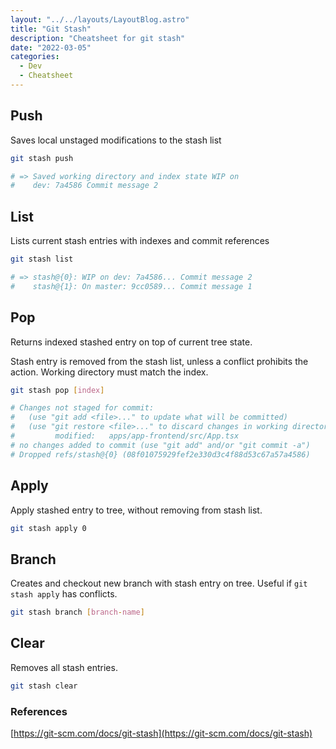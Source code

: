 ```yaml
---
layout: "../../layouts/LayoutBlog.astro"
title: "Git Stash"
description: "Cheatsheet for git stash"
date: "2022-03-05"
categories: 
  - Dev
  - Cheatsheet
---
```


## Push

Saves local unstaged modifications to the stash list

```bash
git stash push

# => Saved working directory and index state WIP on
#    dev: 7a4586 Commit message 2
```

## List

Lists current stash entries with indexes and commit references

```bash
git stash list

# => stash@{0}: WIP on dev: 7a4586... Commit message 2
#    stash@{1}: On master: 9cc0589... Commit message 1
```

## Pop

Returns indexed stashed entry on top of current tree state.

Stash entry is removed from the stash list, unless a conflict prohibits the action. Working directory must match the index.

```bash
git stash pop [index]

# Changes not staged for commit:
#   (use "git add <file>..." to update what will be committed)
#   (use "git restore <file>..." to discard changes in working directory)
#         modified:   apps/app-frontend/src/App.tsx
# no changes added to commit (use "git add" and/or "git commit -a")
# Dropped refs/stash@{0} (08f01075929fef2e330d3c4f88d53c67a57a4586)
```

## Apply

Apply stashed entry to tree, without removing from stash list.

```bash
git stash apply 0
```

## Branch

Creates and checkout new branch with stash entry on tree. Useful if `git stash apply` has conflicts.

```bash
git stash branch [branch-name]
```

## Clear

Removes all stash entries.

```bash
git stash clear
```

### References

[https://git-scm.com/docs/git-stash](https://git-scm.com/docs/git-stash)
